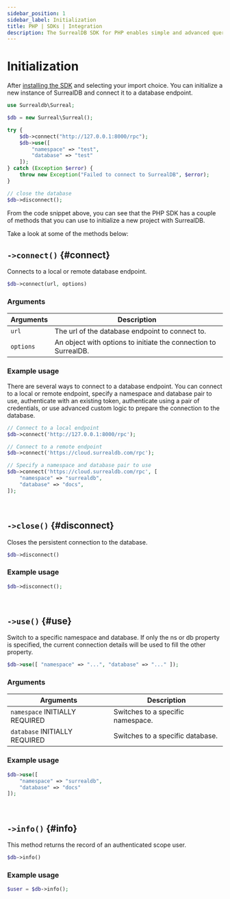 ```yaml
---
sidebar_position: 1
sidebar_label: Initialization 
title: PHP | SDKs | Integration
description: The SurrealDB SDK for PHP enables simple and advanced querying of a remote or embedded database.
---
```


# Initialization

After [installing the SDK](/docs/sdk/php/setup) and selecting your import choice.
You can initialize a new instance of SurrealDB and connect it to a database endpoint.


```php title="Initialization"
use Surrealdb\Surreal;

$db = new Surreal\Surreal();

try {
    $db->connect("http://127.0.0.1:8000/rpc");
    $db->use([
        "namespace" => "test",
        "database" => "test"
    ]);
} catch (Exception $error) {
    throw new Exception("Failed to connect to SurrealDB", $error);
}

// close the database
$db->disconnect();
```

From the code snippet above, you can see that the PHP SDK has a couple of methods that you can use to initialize a new project with SurrealDB.

Take a look at some of the methods below:

## `->connect()` {#connect}

Connects to a local or remote database endpoint.

```php title="Method Syntax"
$db->connect(url, options)
```

### Arguments
<table>
    <thead>
        <tr>
            <th colspan="2" scope="col">Arguments</th>
            <th colspan="2" scope="col">Description</th>
        </tr>
    </thead>  
    <tbody>
        <tr>
            <td colspan="2" scope="row" data-label="Arguments">
                <code>url</code>
            </td>
            <td colspan="2" scope="row" data-label="Description">
                The url of the database endpoint to connect to.
            </td>
        </tr>
                <tr>
            <td colspan="2" scope="row" data-label="Arguments">
                <code>options</code>
            </td>
            <td colspan="2" scope="row" data-label="Description">
                An object with options to initiate the connection to SurrealDB.
            </td>
        </tr>
    </tbody>
</table>

### Example usage

There are several ways to connect to a database endpoint. You can connect to a local or remote endpoint, specify a namespace and database pair to use, authenticate with an existing token, authenticate using a pair of credentials, or use advanced custom logic to prepare the connection to the database.

```php
// Connect to a local endpoint
$db->connect('http://127.0.0.1:8000/rpc');

// Connect to a remote endpoint
$db->connect('https://cloud.surrealdb.com/rpc');

// Specify a namespace and database pair to use
$db->connect('https://cloud.surrealdb.com/rpc', [
	"namespace" => "surrealdb",
	"database" => "docs",
]);
```

<br />

## `->close()` {#disconnect}

Closes the persistent connection to the database.

```php title="Method Syntax"
$db->disconnect()
```

### Example usage
```php
$db->disconnect();
```

<br />

## `->use()` {#use}

Switch to a specific namespace and database. If only the ns or db property is specified, the current connection details will be used to fill the other property.

```php title="Method Syntax"
$db->use([ "namespace" => "...", "database" => "..." ]);
```

### Arguments
<table>
    <thead>
        <tr>
            <th colspan="2" scope="col">Arguments</th>
            <th colspan="2" scope="col">Description</th>
        </tr>
    </thead>  
    <tbody>
        <tr>
            <td colspan="2" scope="row" data-label="Arguments">
                <code>namespace</code>
                <l className='yellow'>INITIALLY REQUIRED</l>
            </td>
            <td colspan="2" scope="row" data-label="Description">
                Switches to a specific namespace.
            </td>
        </tr>
        <tr>
            <td colspan="2" scope="row" data-label="Arguments">
                <code>database</code>
                <l className='yellow'>INITIALLY REQUIRED</l>
            </td>
            <td colspan="2" scope="row" data-label="Description">
                Switches to a specific database.
            </td>
        </tr>
    </tbody>
</table>

### Example usage
```php
$db->use([
    "namespace" => "surrealdb",
    "database" => "docs"
]);
```

<br />

## `->info()` {#info}

This method returns the record of an authenticated scope user.

```php title="Method Syntax"
$db->info()
```

### Example usage
```php
$user = $db->info();
```

<br />
